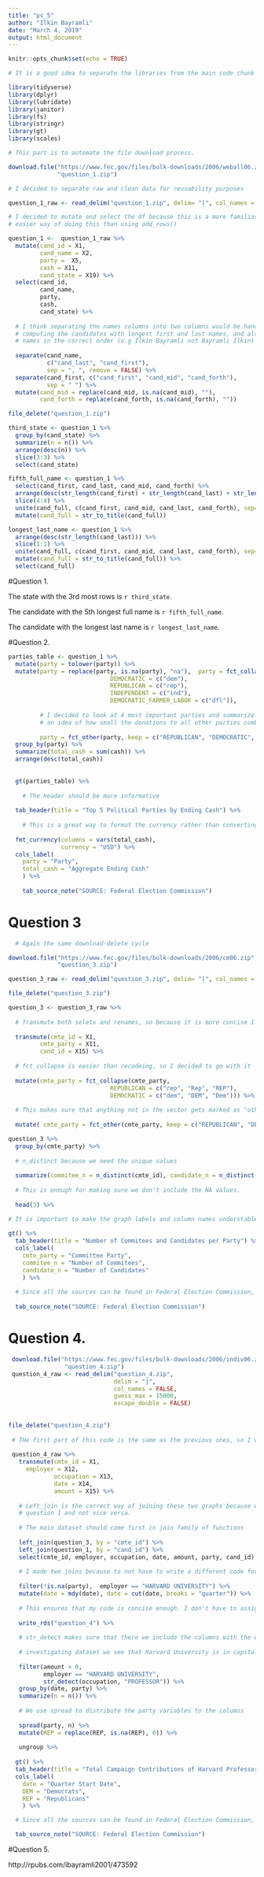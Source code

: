 ---
title: "ps_5"
author: "Ilkin Bayramli"
date: "March 4, 2019"
output: html_document
---



```{r setup, include=FALSE}
knitr::opts_chunk$set(echo = TRUE)
```



```{r echo=FALSE, error=FALSE, message=FALSE, warning=FALSE, cache=TRUE}

# It is a good idea to separate the libraries from the main code chunk

library(tidyverse)
library(dplyr)
library(lubridate)
library(janitor)
library(fs)
library(stringr)
library(gt)
library(scales)
```

```{r echo=FALSE, error=FALSE, message=FALSE, warning=FALSE, cache=TRUE}

# This part is to automate the file download process. 

download.file("https://www.fec.gov/files/bulk-downloads/2006/weball06.zip",
              "question_1.zip")

# I decided to separate raw and clean data for reusability purposes

question_1_raw <- read_delim("question_1.zip", delim= "|", col_names = FALSE)

# I decided to mutate and select the df because this is a more familiar and perhaps
# easier way of doing this than using add_rows()

question_1 <-  question_1_raw %>%
  mutate(cand_id = X1, 
         cand_name = X2, 
         party =  X5, 
         cash = X11, 
         cand_state = X19) %>%
  select(cand_id,
         cand_name, 
         party,
         cash,
         cand_state) %>%
  
  # I think separating the names columns into two columns would be handy for both 
  # computing the candidates with longest first and last names, and also, for writing their
  # names in the correct order (e.g Ilkin Bayramli not Bayramli Ilkin)
  
  separate(cand_name, 
           c("cand_last", "cand_first"), 
           sep = ", ", remove = FALSE) %>%
  separate(cand_first, c("cand_first", "cand_mid", "cand_forth"),
           sep = " ") %>%
  mutate(cand_mid = replace(cand_mid, is.na(cand_mid), ""),
         cand_forth = replace(cand_forth, is.na(cand_forth), ""))

file_delete("question_1.zip")

third_state <- question_1 %>%
  group_by(cand_state) %>%
  summarize(n = n()) %>%
  arrange(desc(n)) %>%
  slice(3:3) %>%
  select(cand_state)

fifth_full_name <- question_1 %>% 
  select(cand_first, cand_last, cand_mid, cand_forth) %>%
  arrange(desc(str_length(cand_first) + str_length(cand_last) + str_length(cand_mid) + str_length(cand_forth))) %>%
  slice(4:4) %>%
  unite(cand_full, c(cand_first, cand_mid, cand_last, cand_forth), sep=" ") %>%
  mutate(cand_full = str_to_title(cand_full))

longest_last_name <- question_1 %>%
  arrange(desc(str_length(cand_last))) %>%
  slice(1:1) %>%
  unite(cand_full, c(cand_first, cand_mid, cand_last, cand_forth), sep=" ") %>%
  mutate(cand_full = str_to_title(cand_full)) %>%
  select(cand_full)


```

#Question 1.

The state with the 3rd most rows is `r third_state`.

The candidate with the 5th longest full name is `r fifth_full_name`.

The candidate with the longest last name is `r longest_last_name`.

#Question 2.

```{r q2, echo=FALSE, error=FALSE, message=FALSE, warning=FALSE, cache=TRUE}

parties_table <- question_1 %>%
  mutate(party = tolower(party)) %>% 
  mutate(party = replace(party, is.na(party), "na"),  party = fct_collapse(party, 
                             DEMOCRATIC = c("dem"),
                             REPUBLICAN = c("rep"),
                             INDEPENDENT = c("ind"),
                             DEMOCRATIC_FARMER_LABOR = c("dfl")),
         
         # I decided to look at 4 most important parties and summarize the other one because that would give us 
         # an idea of how small the donations to all other parties combined is compared to the biggest two states
         
         party = fct_other(party, keep = c("REPUBLICAN", "DEMOCRATIC", "INDEPENDENT","DEMOCRATIC_FARMER_LABOR"), other_level = "OTHER")) %>%
  group_by(party) %>%
  summarize(total_cash = sum(cash)) %>%
  arrange(desc(total_cash))
  
  
  gt(parties_table) %>% 
    
    # The header should be more informative
    
  tab_header(title = "Top 5 Political Parties by Ending Cash") %>% 
    
    # This is a great way to format the currency rather than converting them to strings and pasting them manually
    
  fmt_currency(columns = vars(total_cash),
               currency = "USD") %>% 
  cols_label(
    party = "Party",
    total_cash = "Aggregate Ending Cash"
    ) %>%
    
    tab_source_note("SOURCE: Federal Election Commission") 

```
# Question 3

```{r q3, echo=FALSE, error=FALSE, message=FALSE, warning=FALSE, cache=TRUE}
  # Again the same download-delete cycle

download.file("https://www.fec.gov/files/bulk-downloads/2006/cm06.zip",
              "question_3.zip")

question_3_raw <- read_delim("question_3.zip", delim= "|", col_names = FALSE)

file_delete("question_3.zip")

question_3 <- question_3_raw %>%
  
  # Transmute both selets and renames, so because it is more concise I decided to use it.
  
  transmute(cmte_id = X1, 
         cmte_party = X11,
         cand_id = X15) %>%
  
  # fct_collapse is easier than recodeing, so I decided to go with it
  
  mutate(cmte_party = fct_collapse(cmte_party, 
                             REPUBLICAN = c("rep", "Rep", "REP"),
                             DEMOCRATIC = c("dem", "DEM", "Dem"))) %>%
  
  # This makes sure that anything not in the vector gets marked as "other"" 
  
  mutate( cmte_party = fct_other(cmte_party, keep = c("REPUBLICAN", "DEMOCRATIC"), other_level = "OTHER"))

question_3 %>% 
  group_by(cmte_party) %>%
  
  # n_distinct because we need the unique values
  
  summarize(commitee_n = n_distinct(cmte_id), candidate_n = n_distinct(cand_id)) %>% 
  
  # This is enough for making sure we don't include the NA values.
  
  head(3) %>%

# It is important to make the graph labels and column names understable for everyone, so I relabelled them.  
  
gt() %>% 
  tab_header(title = "Number of Commitees and Candidates per Party") %>% 
  cols_label(
    cmte_party = "Committee Party",
    commitee_n = "Number of Commitees",
    candidate_n = "Number of Candidates"
    ) %>%
  
  # Since all the sources can be found in Federal Election Commission, I just cited it as a source.
  
  tab_source_note("SOURCE: Federal Election Commission")

```

# Question 4.

```{r q4, echo=FALSE, error=FALSE, message=FALSE, warning=FALSE, cache=TRUE}
 
 download.file("https://www.fec.gov/files/bulk-downloads/2006/indiv06.zip",
                "question_4.zip")
 question_4_raw <- read_delim("question_4.zip",
                              delim = "|",
                              col_names = FALSE,
                              guess_max = 15000,
                              escape_double = FALSE)
 
 
file_delete("question_4.zip")
 
 # THe first part of this code is the same as the previous ones, so I wont comment on that
 
 question_4_raw %>% 
   transmute(cmte_id = X1,
     employer = X12, 
             occupation = X13,
             date = X14,
             amount = X15) %>%
   
   # Left_join is the correct way of joining these two graphs because we want to append question_3 data to 
   # question 1 and not vice versa. 
   
   # The main dataset should come first in join family of functions
   
   left_join(question_3, by = "cmte_id") %>% 
   left_join(question_1, by = "cand_id") %>%
   select(cmte_id, employer, occupation, date, amount, party, cand_id) %>%
   
   # I made two joins because to not have to write a different code for write_rds
   
   filter(!is.na(party),  employer == "HARVARD UNIVERSITY") %>%
   mutate(date = mdy(date), date = cut(date, breaks = "quarter")) %>%
   
   # This ensures that my code is concise enough. I don't have to assign any variable for write_rds separately
   
   write_rds("question_4") %>%
   
   # str_detect makes sure that there we include the columns with the word PROFESSER in it.
   
   # investigating dataset we see that Harvard University is in capitals not lowercase letters
   
   filter(amount > 0, 
          employer == "HARVARD UNIVERSITY",
          str_detect(occupation, "PROFESSOR")) %>% 
   group_by(date, party) %>%
   summarize(n = n()) %>%
   
   # We use spread to distribute the party variables to the columns 
   
   spread(party, n) %>%
   mutate(REP = replace(REP, is.na(REP), 0)) %>%
     
   ungroup %>% 
   
  gt() %>%
  tab_header(title = "Total Campaign Contributions of Harvard Professors") %>%
  cols_label(
    date = "Quarter Start Date",
    DEM = "Democrats",
    REP = "Republicans"
    ) %>%

  # Since all the sources can be found in Federal Election Commission, I just cited it as a source.

  tab_source_note("SOURCE: Federal Election Commission")
```

#Question 5.

http://rpubs.com/ibayramli2001/473592


